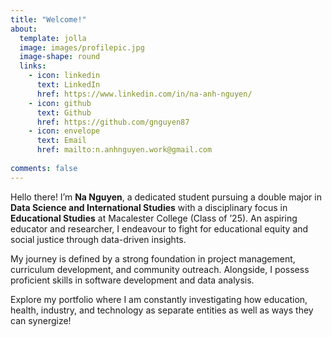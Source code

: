 ```yaml
---
title: "Welcome!"
about:
  template: jolla
  image: images/profilepic.jpg
  image-shape: round
  links:
    - icon: linkedin
      text: LinkedIn
      href: https://www.linkedin.com/in/na-anh-nguyen/
    - icon: github
      text: Github
      href: https://github.com/gnguyen87
    - icon: envelope
      text: Email
      href: mailto:n.anhnguyen.work@gmail.com
      
comments: false
---
```


:::{.animate__animated .animate__slideInRight .animate__faster}


Hello there! I'm **Na Nguyen**, a dedicated student pursuing a double major in **Data Science and International Studies** with a disciplinary focus in **Educational Studies** at Macalester College (Class of '25). An aspiring educator and researcher, I endeavour to fight for educational equity and social justice through data-driven insights.

My journey is defined by a strong foundation in project management, curriculum development, and community outreach. Alongside, I possess proficient skills in software development and data analysis. 

Explore my portfolio where I am constantly investigating how education, health, industry, and technology as separate entities as well as ways they can synergize!
:::


